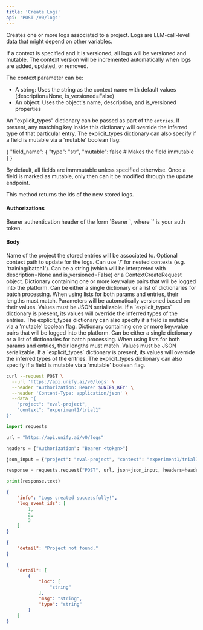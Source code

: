 ```yaml
---
title: 'Create Logs'
api: 'POST /v0/logs'
---
```

Creates one or more logs associated to a project. Logs are
LLM-call-level data that might depend on other variables.

If a context is specified and it is versioned, all logs will be versioned
and mutable. The context version will be incremented automatically when
logs are added, updated, or removed.

The context parameter can be:
- A string: Uses the string as the context name with default values (description=None, is_versioned=False)
- An object: Uses the object's name, description, and is_versioned properties

An "explicit_types" dictionary can be passed as part of the `entries`.
If present, any matching key inside this dictionary will override the
inferred type of that particular entry. The explicit_types dictionary
can also specify if a field is mutable via a 'mutable' boolean flag:

{
    "field_name": {
        "type": "str",
        "mutable": false  # Makes the field immutable
    }
}

By default, all fields are immmutable unless specified otherwise.
Once a field is marked as mutable, only then can it be modified through
the update endpoint.

This method returns the ids of the new stored logs.

#### Authorizations

<ParamField header="Authorization" type="string" required="true">
  Bearer authentication header of the form `Bearer <token>`, where `<token>` is your auth token.
</ParamField>

#### Body

<ParamField body="project" type="string" required="true">
Name of the project the stored entries will be associated to.
</ParamField>

<ParamField body="context" type="any | string | null" >
Optional context path to update for the logs. Can use '/' for nested contexts (e.g. 'training/batch1'). Can be a string (which will be interpreted with description=None and is_versioned=False) or a ContextCreateRequest object.
</ParamField>

<ParamField body="params" type="object | array"  default={{}}>
Dictionary containing one or more key:value pairs that will be logged into the platform. Can be either a single dictionary or a list of dictionaries for batch processing. When using lists for both params and entries, their lengths must match. Parameters will be automatically versioned based on their values. Values must be JSON serializable. If a `explicit_types` dictionary is present, its values will override the inferred types of the entries. The explicit_types dictionary can also specify if a field is mutable via a 'mutable' boolean flag.
</ParamField>

<ParamField body="entries" type="object | array"  default={{}}>
Dictionary containing one or more key:value pairs that will be logged into the platform. Can be either a single dictionary or a list of dictionaries for batch processing. When using lists for both params and entries, their lengths must match. Values must be JSON serializable. If a `explicit_types` dictionary is present, its values will override the inferred types of the entries. The explicit_types dictionary can also specify if a field is mutable via a 'mutable' boolean flag.
</ParamField>

<RequestExample>

```bash cURL
curl --request POST \
  --url 'https://api.unify.ai/v0/logs' \
  --header "Authorization: Bearer $UNIFY_KEY" \
  --header 'Content-Type: application/json' \
  --data '{
    "project": "eval-project",
    "context": "experiment1/trial1"
}'
```

```python Python
import requests

url = "https://api.unify.ai/v0/logs"

headers = {"Authorization": "Bearer <token>"}

json_input = {"project": "eval-project", "context": "experiment1/trial1"}

response = requests.request("POST", url, json=json_input, headers=headers)

print(response.text)
```

</RequestExample>
<ResponseExample>

```json 200
{
    "info": "Logs created successfully!",
    "log_event_ids": [
        1,
        2,
        3
    ]
}
```

```json 404
{
    "detail": "Project not found."
}
```

```json 422
{
    "detail": [
        {
            "loc": [
                "string"
            ],
            "msg": "string",
            "type": "string"
        }
    ]
}
```

</ResponseExample>
